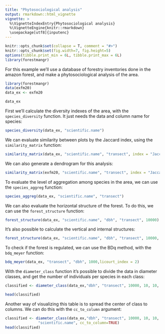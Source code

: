 ```yaml
---
title: "Phytosociological analysis"
output: rmarkdown::html_vignette
vignette: >
  %\VignetteIndexEntry{Phytosociological analysis}
  %\VignetteEngine{knitr::rmarkdown}
  \usepackage[utf8]{inputenc}
---
```

  
```r
knitr::opts_chunk$set(collapse = T, comment = "#>")
knitr::opts_chunk$set(fig.width=7, fig.height=5)
options(tibble.print_min = 6L, tibble.print_max = 6L)
library(forestmangr)
```

For this example we'll use a database of forestry inventories done in the amazon forest, and make a phytosociological analysis of the area.
```r
library(forestmangr)
data(exfm20)
data_ex <- exfm20

data_ex
```

First we'll calculate the diversity indexes of the area, with the `species_diversity` function. It just needs the data and column name for species:
```r
species_diversity(data_ex, "scientific.name")
```

We can evaluate similarity between plots by the Jaccard index, using the `similarity_matrix` function:
```r
similarity_matrix(data_ex, "scientific.name", "transect", index = "Jaccard")
```

We can also generate a dendrogram for this analysis:
```r
similarity_matrix(exfm20, "scientific.name", "transect", index = "Jaccard", dendrogram = TRUE, n_groups = 3)
```

To evaluate the level of aggregation among species in the area, we can use the `species_aggreg` function:
```r
species_aggreg(data_ex, "scientific.name", "transect")
```

We can also evaluate the horizontal structure of the forest. To do this, we can use the `forest_structure` function:
```r
forest_structure(data_ex, "scientific.name", "dbh", "transect", 10000)
```

It's also possible to calculate the vertical and internal structures:
```r
forest_structure(data_ex, "scientific.name", "dbh", "transect", 10000, "canopy.pos", "light") 
```

To check if the forest is regulated, we can use the BDq method, with the `bdq_meyer` function:
```r
bdq_meyer(data_ex, "transect", "dbh", 1000,licourt_index = 2)
```

With the `diameter_class` function it's possible to divide the data in diameter classes, and get the number of individuals per species in each class:
```r
classified <- diameter_class(data_ex,"dbh", "transect", 10000, 10, 10, "scientific.name") 

head(classified)
```

Another way of visualizing this table is to spread the center of class to columns. We can do this with the `cc_to_column` argument:
```r
classified <- diameter_class(data_ex,"dbh", "transect", 10000, 10, 10,
               "scientific.name", cc_to_column=TRUE)
head(classified)
```

